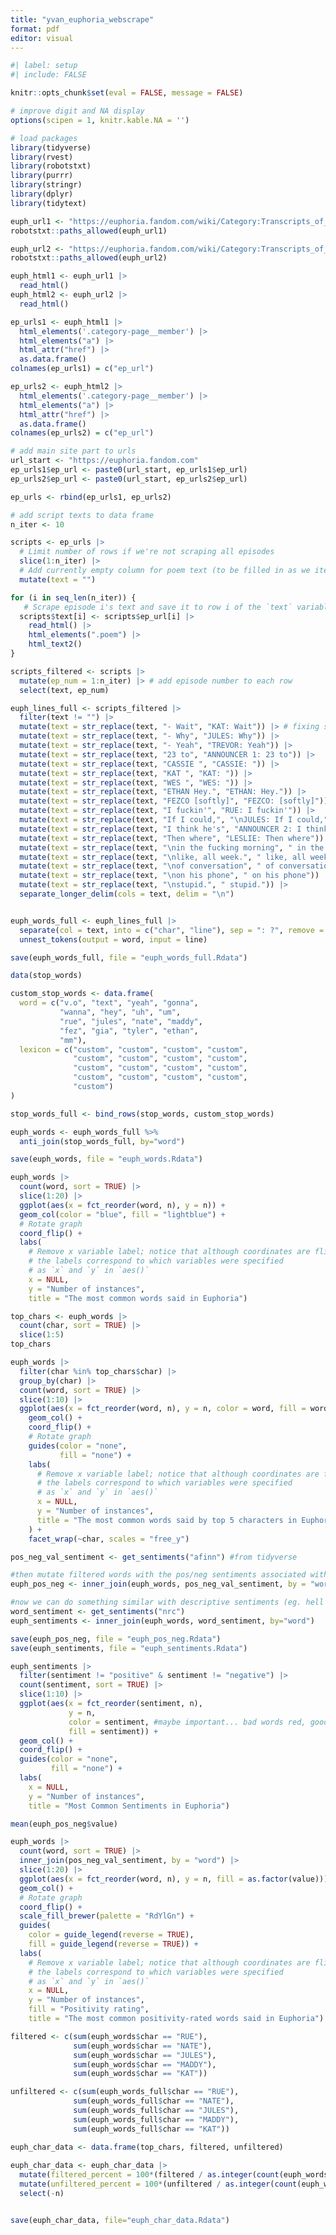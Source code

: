 ```yaml
---
title: "yvan_euphoria_webscrape"
format: pdf
editor: visual
---
```


```r
#| label: setup
#| include: FALSE

knitr::opts_chunk$set(eval = FALSE, message = FALSE)

# improve digit and NA display 
options(scipen = 1, knitr.kable.NA = '')

# load packages
library(tidyverse)
library(rvest)
library(robotstxt)
library(purrr)
library(stringr)
library(dplyr)
library(tidytext)
```

```r
euph_url1 <- "https://euphoria.fandom.com/wiki/Category:Transcripts_of_Euphoria:_Season_1"
robotstxt::paths_allowed(euph_url1)

euph_url2 <- "https://euphoria.fandom.com/wiki/Category:Transcripts_of_Euphoria:_Season_2"
robotstxt::paths_allowed(euph_url2)

euph_html1 <- euph_url1 |>
  read_html()
euph_html2 <- euph_url2 |>
  read_html()
```

```r
ep_urls1 <- euph_html1 |>
  html_elements('.category-page__member') |>
  html_elements("a") |>
  html_attr("href") |>
  as.data.frame()
colnames(ep_urls1) = c("ep_url")

ep_urls2 <- euph_html2 |>
  html_elements('.category-page__member') |>
  html_elements("a") |>
  html_attr("href") |>
  as.data.frame()
colnames(ep_urls2) = c("ep_url")

# add main site part to urls
url_start <- "https://euphoria.fandom.com"
ep_urls1$ep_url <- paste0(url_start, ep_urls1$ep_url)
ep_urls2$ep_url <- paste0(url_start, ep_urls2$ep_url)

ep_urls <- rbind(ep_urls1, ep_urls2)
```

```r
# add script texts to data frame
n_iter <- 10

scripts <- ep_urls |>
  # Limit number of rows if we're not scraping all episodes
  slice(1:n_iter) |> 
  # Add currently empty column for poem text (to be filled in as we iterate)
  mutate(text = "")

for (i in seq_len(n_iter)) {
   # Scrape episode i's text and save it to row i of the `text` variable
  scripts$text[i] <- scripts$ep_url[i] |>
    read_html() |>
    html_elements(".poem") |>
    html_text2()
}

scripts_filtered <- scripts |>
  mutate(ep_num = 1:n_iter) |> # add episode number to each row
  select(text, ep_num)

euph_lines_full <- scripts_filtered |>
  filter(text != "") |>
  mutate(text = str_replace(text, "- Wait", "KAT: Wait")) |> # fixing specific format problems
  mutate(text = str_replace(text, "- Why", "JULES: Why")) |>
  mutate(text = str_replace(text, "- Yeah", "TREVOR: Yeah")) |>
  mutate(text = str_replace(text, "23 to", "ANNOUNCER 1: 23 to")) |>
  mutate(text = str_replace(text, "CASSIE ", "CASSIE: ")) |>
  mutate(text = str_replace(text, "KAT ", "KAT: ")) |>
  mutate(text = str_replace(text, "WES ", "WES: ")) |>
  mutate(text = str_replace(text, "ETHAN Hey.", "ETHAN: Hey.")) |>
  mutate(text = str_replace(text, "FEZCO [softly]", "FEZCO: [softly]")) |>
  mutate(text = str_replace(text, "I fuckin'", "RUE: I fuckin'")) |>
  mutate(text = str_replace(text, "If I could,", "\nJULES: If I could,")) |>
  mutate(text = str_replace(text, "I think he's", "ANNOUNCER 2: I think he's")) |>
  mutate(text = str_replace(text, "Then where", "LESLIE: Then where")) |>
  mutate(text = str_replace(text, "\nin the fucking morning", " in the fucking morning")) |>
  mutate(text = str_replace(text, "\nlike, all week.", " like, all week.")) |>
  mutate(text = str_replace(text, "\nof conversation", " of conversation")) |>
  mutate(text = str_replace(text, "\non his phone", " on his phone")) |>
  mutate(text = str_replace(text, "\nstupid.", " stupid.")) |>
  separate_longer_delim(cols = text, delim = "\n")


euph_words_full <- euph_lines_full |>
  separate(col = text, into = c("char", "line"), sep = ": ?", remove = TRUE) |>
  unnest_tokens(output = word, input = line)

save(euph_words_full, file = "euph_words_full.Rdata")
```

```r
data(stop_words)

custom_stop_words <- data.frame(
  word = c("v.o", "text", "yeah", "gonna",
           "wanna", "hey", "uh", "um",
           "rue", "jules", "nate", "maddy",
           "fez", "gia", "tyler", "ethan",
           "mm"), 
  lexicon = c("custom", "custom", "custom", "custom", 
              "custom", "custom", "custom", "custom",
              "custom", "custom", "custom", "custom",
              "custom", "custom", "custom", "custom",
              "custom")
)

stop_words_full <- bind_rows(stop_words, custom_stop_words)

euph_words <- euph_words_full %>%
  anti_join(stop_words_full, by="word")

save(euph_words, file = "euph_words.Rdata")
```

```r
euph_words |>
  count(word, sort = TRUE) |>
  slice(1:20) |>
  ggplot(aes(x = fct_reorder(word, n), y = n)) +
  geom_col(color = "blue", fill = "lightblue") +
  # Rotate graph
  coord_flip() +
  labs(
    # Remove x variable label; notice that although coordinates are flipped, 
    # the labels correspond to which variables were specified 
    # as `x` and `y` in `aes()`
    x = NULL,
    y = "Number of instances",
    title = "The most common words said in Euphoria")
```

```r
top_chars <- euph_words |>
  count(char, sort = TRUE) |>
  slice(1:5)
top_chars
```

```r
euph_words |>
  filter(char %in% top_chars$char) |>
  group_by(char) |>
  count(word, sort = TRUE) |>
  slice(1:10) |>
  ggplot(aes(x = fct_reorder(word, n), y = n, color = word, fill = word)) +
    geom_col() +
    coord_flip() +
    # Rotate graph
    guides(color = "none", 
           fill = "none") +
    labs(
      # Remove x variable label; notice that although coordinates are flipped, 
      # the labels correspond to which variables were specified 
      # as `x` and `y` in `aes()`
      x = NULL,
      y = "Number of instances",
      title = "The most common words said by top 5 characters in Euphoria"
    ) +
    facet_wrap(~char, scales = "free_y")
```

```r
pos_neg_val_sentiment <- get_sentiments("afinn") #from tidyverse

#then mutate filtered words with the pos/neg sentiments associated with the words
euph_pos_neg <- inner_join(euph_words, pos_neg_val_sentiment, by = "word")

#now we can do something similar with descriptive sentiments (eg. hell feels angry)
word_sentiment <- get_sentiments("nrc") 
euph_sentiments <- inner_join(euph_words, word_sentiment, by="word")

save(euph_pos_neg, file = "euph_pos_neg.Rdata")
save(euph_sentiments, file = "euph_sentiments.Rdata")
```

```r
euph_sentiments |>
  filter(sentiment != "positive" & sentiment != "negative") |>
  count(sentiment, sort = TRUE) |>
  slice(1:10) |>
  ggplot(aes(x = fct_reorder(sentiment, n), 
             y = n, 
             color = sentiment, #maybe important... bad words red, good words green?
             fill = sentiment)) +
  geom_col() +
  coord_flip() +
  guides(color = "none", 
         fill = "none") +
  labs(
    x = NULL,
    y = "Number of instances",
    title = "Most Common Sentiments in Euphoria")

mean(euph_pos_neg$value)
```

```r
euph_words |>
  count(word, sort = TRUE) |>
  inner_join(pos_neg_val_sentiment, by = "word") |>
  slice(1:20) |>
  ggplot(aes(x = fct_reorder(word, n), y = n, fill = as.factor(value))) +
  geom_col() +
  # Rotate graph
  coord_flip() +
  scale_fill_brewer(palette = "RdYlGn") +
  guides(
    color = guide_legend(reverse = TRUE), 
    fill = guide_legend(reverse = TRUE)) +
  labs(
    # Remove x variable label; notice that although coordinates are flipped, 
    # the labels correspond to which variables were specified 
    # as `x` and `y` in `aes()`
    x = NULL,
    y = "Number of instances",
    fill = "Positivity rating",
    title = "The most common positivity-rated words said in Euphoria")
```

```r
filtered <- c(sum(euph_words$char == "RUE"),
              sum(euph_words$char == "NATE"),
              sum(euph_words$char == "JULES"),
              sum(euph_words$char == "MADDY"),
              sum(euph_words$char == "KAT"))

unfiltered <- c(sum(euph_words_full$char == "RUE"),
              sum(euph_words_full$char == "NATE"),
              sum(euph_words_full$char == "JULES"),
              sum(euph_words_full$char == "MADDY"),
              sum(euph_words_full$char == "KAT"))

euph_char_data <- data.frame(top_chars, filtered, unfiltered)
  
euph_char_data <- euph_char_data |>
  mutate(filtered_percent = 100*(filtered / as.integer(count(euph_words)))) |>
  mutate(unfiltered_percent = 100*(unfiltered / as.integer(count(euph_words_full)))) |>
  select(-n)


save(euph_char_data, file="euph_char_data.Rdata")
```

